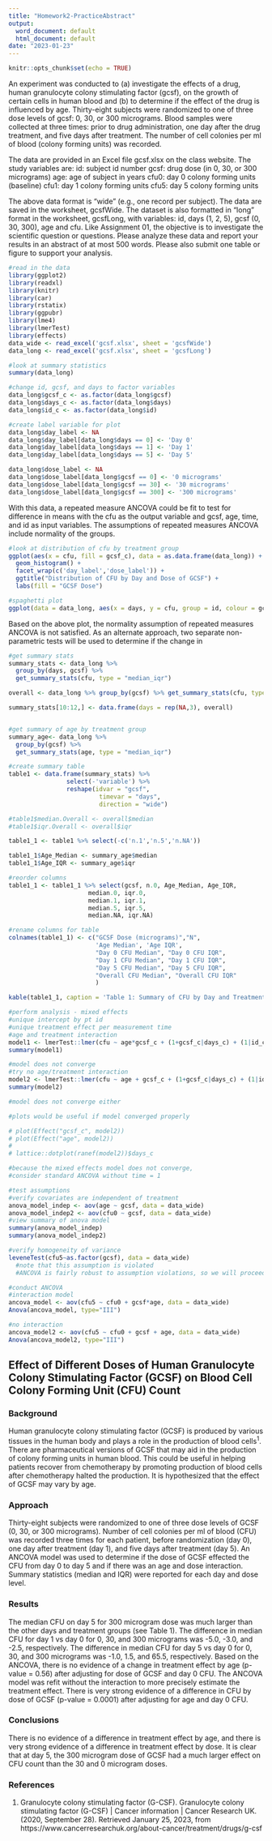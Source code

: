 ```yaml
---
title: "Homework2-PracticeAbstract"
output:
  word_document: default
  html_document: default
date: "2023-01-23"
---
```


```r
knitr::opts_chunk$set(echo = TRUE)
```

An experiment was conducted to (a) investigate the effects of a drug, human granulocyte colony stimulating factor (gcsf), on the growth of certain cells in human blood and (b) to determine if the effect of the drug is influenced by age. Thirty-eight subjects were randomized to one of three dose levels of gcsf: 0, 30, or 300 micrograms. Blood samples were collected at three times: prior to drug administration, one day after the drug treatment, and five days after treatment. The number of cell colonies per ml of blood (colony forming units) was recorded.

The data are provided in an Excel file gcsf.xlsx on the class website. The study variables
are:
id: subject id number
gcsf: drug dose (in 0, 30, or 300 micrograms)
age: age of subject in years
cfu0: day 0 colony forming units (baseline)
cfu1: day 1 colony forming units
cfu5: day 5 colony forming units

The above data format is “wide” (e.g., one record per subject). The data are saved in the worksheet, gcsfWide. The dataset is also formatted in “long” format in the worksheet, gcsfLong, with variables: id, days (1, 2, 5), gcsf (0, 30, 300), age and cfu. Like Assignment 01, the objective is to investigate the scientific question or questions. Please analyze these data and report your results in an abstract of at most 500 words. Please also submit one table or figure to support your analysis.


```r
#read in the data
library(ggplot2)
library(readxl)
library(knitr)
library(car)
library(rstatix)
library(ggpubr)
library(lme4)
library(lmerTest)
library(effects)
data_wide <- read_excel('gcsf.xlsx', sheet = 'gcsfWide')
data_long <- read_excel('gcsf.xlsx', sheet = 'gcsfLong')
```

```r
#look at summary statistics
summary(data_long)

#change id, gcsf, and days to factor variables
data_long$gcsf_c <- as.factor(data_long$gcsf)
data_long$days_c <- as.factor(data_long$days)
data_long$id_c <- as.factor(data_long$id)

#create label variable for plot
data_long$day_label <- NA
data_long$day_label[data_long$days == 0] <- 'Day 0'
data_long$day_label[data_long$days == 1] <- 'Day 1'
data_long$day_label[data_long$days == 5] <- 'Day 5'

data_long$dose_label <- NA
data_long$dose_label[data_long$gcsf == 0] <- '0 micrograms'
data_long$dose_label[data_long$gcsf == 30] <- '30 micrograms'
data_long$dose_label[data_long$gcsf == 300] <- '300 micrograms'
```

With this data, a repeated measure ANCOVA could be fit to test for difference in means with the cfu as the output variable and gcsf, age, time, and id as input variables. The assumptions of repeated measures ANCOVA include normality of the groups. 

```r
#look at distribution of cfu by treatment group
ggplot(aes(x = cfu, fill = gcsf_c), data = as.data.frame(data_long)) +
  geom_histogram() + 
  facet_wrap(c('day_label','dose_label')) +
  ggtitle("Distribution of CFU by Day and Dose of GCSF") +
  labs(fill = "GCSF Dose")

#spaghetti plot
ggplot(data = data_long, aes(x = days, y = cfu, group = id, colour = gcsf_c)) + geom_line()

```


Based on the above plot, the normality assumption of repeated measures ANCOVA is not satisfied. As an alternate approach, two separate non-parametric tests will be used to determine if the change in 

```r
#get summary stats
summary_stats <- data_long %>%
  group_by(days, gcsf) %>%
  get_summary_stats(cfu, type = "median_iqr")

overall <- data_long %>% group_by(gcsf) %>% get_summary_stats(cfu, type = "median_iqr")

summary_stats[10:12,] <- data.frame(days = rep(NA,3), overall)


#get summary of age by treatment group
summary_age<- data_long %>%
  group_by(gcsf) %>%
  get_summary_stats(age, type = "median_iqr")
```

```r
#create summary table
table1 <- data.frame(summary_stats) %>% 
                select(-'variable') %>% 
                reshape(idvar = "gcsf",
                         timevar = "days",
                         direction = "wide")

#table1$median.Overall <- overall$median
#table1$iqr.Overall <- overall$iqr

table1_1 <- table1 %>% select(-c('n.1','n.5','n.NA'))

table1_1$Age_Median <- summary_age$median
table1_1$Age_IQR <- summary_age$iqr

#reorder columns
table1_1 <- table1_1 %>% select(gcsf, n.0, Age_Median, Age_IQR,
                      median.0, iqr.0,
                      median.1, iqr.1,
                      median.5, iqr.5,
                      median.NA, iqr.NA)

#rename columns for table
colnames(table1_1) <- c("GCSF Dose (micrograms)","N",
                        'Age Median', 'Age IQR',
                        "Day 0 CFU Median", "Day 0 CFU IQR",
                        "Day 1 CFU Median", "Day 1 CFU IQR",
                        "Day 5 CFU Median", "Day 5 CFU IQR",
                        "Overall CFU Median", "Overall CFU IQR"
                        )

kable(table1_1, caption = 'Table 1: Summary of CFU by Day and Treatment Group')
```

```r
#perform analysis - mixed effects
#unique intercept by pt id
#unique treatment effect per measurement time
#age and treatment interaction
model1 <- lmerTest::lmer(cfu ~ age*gcsf_c + (1+gcsf_c|days_c) + (1|id_c), data = data_long)
summary(model1)

#model does not converge
#try no age/treatment interaction
model2 <- lmerTest::lmer(cfu ~ age + gcsf_c + (1+gcsf_c|days_c) + (1|id_c), data = data_long)
summary(model2)

#model does not converge either
```


```r
#plots would be useful if model converged properly 

# plot(Effect("gcsf_c", model2))
# plot(Effect("age", model2))
# 
# lattice::dotplot(ranef(model2))$days_c
```

```r
#because the mixed effects model does not converge, 
#consider standard ANCOVA without time = 1

#test assumptions
#verify covariates are independent of treatment
anova_model_indep <- aov(age ~ gcsf, data = data_wide)
anova_model_indep2 <- aov(cfu0 ~ gcsf, data = data_wide)
#view summary of anova model
summary(anova_model_indep)
summary(anova_model_indep2)

#verify homogeneity of variance
leveneTest(cfu5~as.factor(gcsf), data = data_wide)
  #note that this assumption is violated
  #ANCOVA is fairly robust to assumption violations, so we will proceed.

#conduct ANCOVA
#interaction model
ancova_model <- aov(cfu5 ~ cfu0 + gcsf*age, data = data_wide)
Anova(ancova_model, type="III") 

#no interaction
ancova_model2 <- aov(cfu5 ~ cfu0 + gcsf + age, data = data_wide)
Anova(ancova_model2, type="III") 

```





## Effect of Different Doses of Human Granulocyte Colony Stimulating Factor (GCSF) on Blood Cell Colony Forming Unit (CFU) Count

### Background

Human granulocyte colony stimulating factor (GCSF) is produced by various tissues in the human body and plays a role in the production of blood cells$^1$. There are pharmaceutical versions of GCSF that may aid in the production of colony forming units in human blood. This could be useful in helping patients recover from chemotherapy by promoting production of blood cells after chemotherapy halted the production. It is hypothesized that the effect of GCSF may vary by age.

### Approach

Thirty-eight subjects were randomized to one of three dose levels of GCSF (0, 30, or 300 micrograms). Number of cell colonies per ml of blood (CFU) was recorded three times for each patient, before randomization (day 0), one day after treatment (day 1), and five days after treatment (day 5). An ANCOVA model was used to determine if the dose of GCSF effected the CFU from day 0 to day 5 and if there was an age and dose interaction. Summary statistics (median and IQR) were reported for each day and dose level. 

### Results

The median CFU on day 5 for 300 microgram dose was much larger than the other days and treatment groups (see Table 1). The difference in median CFU for day 1 vs day 0 for 0, 30, and 300 micrograms was -5.0, -3.0, and -2.5, respectively. The difference in median CFU for day 5 vs day 0 for 0, 30, and 300 micrograms was -1.0, 1.5, and 65.5, respectively. Based on the ANCOVA, there is no evidence of a change in treatment effect by age (p-value = 0.56) after adjusting for dose of GCSF and day 0 CFU. The ANCOVA model was refit without the interaction to more precisely estimate the treatment effect. There is very strong evidence of a difference in CFU by dose of GCSF (p-value = 0.0001) after adjusting for age and day 0 CFU.  


### Conclusions

There is no evidence of a difference in treatment effect by age, and there is very strong evidence of a difference in treatment effect by dose. It is clear that at day 5, the 300 microgram dose of GCSF had a much larger effect on CFU count than the 30 and 0 microgram doses.

### References

1. Granulocyte colony stimulating factor (G-CSF). Granulocyte colony stimulating factor (G-CSF) | Cancer information | Cancer Research UK. (2020, September 28). Retrieved January 25, 2023, from https://www.cancerresearchuk.org/about-cancer/treatment/drugs/g-csf 